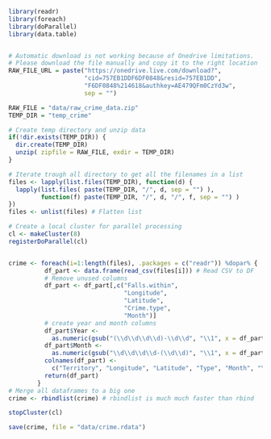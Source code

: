 ```r
library(readr)
library(foreach)
library(doParallel)
library(data.table)


# Automatic download is not working because of Onedrive limitations.
# Please download the file manually and copy it to the right location
RAW_FILE_URL = paste("https://onedrive.live.com/download?",
                     "cid=757EB1DDF6DF0848&resid=757EB1DD",
                     "F6DF0848%214618&authkey=AE479QFm0CzYd3w",
                     sep = "")

RAW_FILE = "data/raw_crime_data.zip"
TEMP_DIR = "temp_crime"

# Create temp directory and unzip data
if(!dir.exists(TEMP_DIR)) {
  dir.create(TEMP_DIR)
  unzip( zipfile = RAW_FILE, exdir = TEMP_DIR)
}

# Iterate trough all directory to get all the filenames in a list
files <- lapply(list.files(TEMP_DIR), function(d) {
  lapply(list.files( paste(TEMP_DIR, "/", d, sep = "") ),
         function(f) paste(TEMP_DIR, "/", d, "/", f, sep = "") )
})
files <- unlist(files) # Flatten list

# Create a local cluster for parallel processing
cl <- makeCluster(8)
registerDoParallel(cl)


crime <- foreach(i=1:length(files), .packages = c("readr")) %dopar% {
          df_part <- data.frame(read_csv(files[i])) # Read CSV to DF
          # Remove unused columns
          df_part <- df_part[,c("Falls.within",
                                "Longitude",
                                "Latitude",
                                "Crime.type",
                                "Month")]
          # create year and month columns
          df_part$Year <-
            as.numeric(gsub("(\\d\\d\\d\\d)-\\d\\d", "\\1", x = df_part$Month))
          df_part$Month <-
            as.numeric(gsub("\\d\\d\\d\\d-(\\d\\d)", "\\1", x = df_part$Month))
          colnames(df_part) <-
            c("Territory", "Longitude", "Latitude", "Type", "Month", "Year")
          return(df_part)
        }
# Merge all dataframes to a big one
crime <- rbindlist(crime) # rbindlist is much much faster than rbind

stopCluster(cl)

save(crime, file = "data/crime.rdata")
```